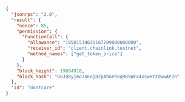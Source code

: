 ```json
{
  "jsonrpc": "2.0",
  "result": {
    "nonce": 85,
    "permission": {
      "FunctionCall": {
        "allowance": "18501534631167209000000000",
        "receiver_id": "client.chainlink.testnet",
        "method_names": ["get_token_price"]
      }
    },
    "block_height": 19884918,
    "block_hash": "GGJQ8yjmo7aEoj8ZpAhGehnq9BSWFx4xswHYzDwwAP2n"
  },
  "id": "dontcare"
}
```
